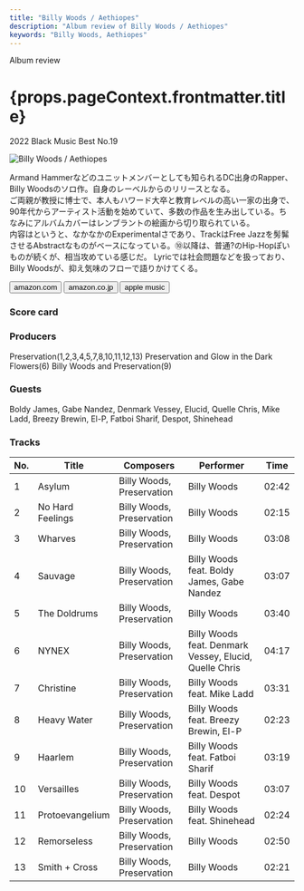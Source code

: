 ```yaml
---
title: "Billy Woods / Aethiopes"
description: "Album review of Billy Woods / Aethiopes"
keywords: "Billy Woods, Aethiopes"
---
```






<p className="largeP">Album review</p>
<h1 className="h1--no--margin">{props.pageContext.frontmatter.title}</h1>
<p className="largeP">
  <Link to="/best50/2022/">2022 Black Music Best No.19</Link>
</p>

<Row  className="image-card-group">
	<Column colMd={3} colLg={4} noGutterMdLeft="">
       <ImageCard>

![Billy Woods / Aethiopes](../../images/cd/billywoods1L.jpg)

</ImageCard>
	</Column>
	<Column colMd={4} colLg={8} noGutterMdLeft="">
		<p>
			Armand Hammerなどのユニットメンバーとしても知られるDC出身のRapper、Billy Woodsのソロ作。自身のレーベルからのリリースとなる。
			<br/>ご両親が教授に博士で、本人もハワード大卒と教育レベルの高い一家の出身で、90年代からアーティスト活動を始めていて、多数の作品を生み出している。ちなみにアルバムカバーはレンブラントの絵画から切り取られている。
			<br/>内容はというと、なかなかのExperimentalさであり、TrackはFree Jazzを髣髴させるAbstractなものがベースになっている。⑩以降は、普通?のHip-Hopぽいものが続くが、相当攻めている感じだ。
			Lyricでは社会問題などを扱っており、Billy Woodsが、抑え気味のフローで語りかけてくる。
		</p>
		<div>
		  <Button className="button-right-mergin"  href="https://amzn.to/3Aey5om" renderIcon={ArrowUpRight} size='sm' kind='primary'>
  	    amazon.com
  	  </Button>
  	  <Button className="button-right-mergin"  href="https://amzn.to/3Qfibjl" renderIcon={ArrowUpRight} size='sm' kind='secondary'>
  	    amazon.co.jp
  	  </Button>
			<Button className="button-right-mergin"  href="https://apple.co/3gu1VOr" renderIcon={ArrowUpRight} size='sm' kind='tertiary'>
  	   	apple music
  	  </Button>
			<AdvJS2/>
		</div>
	</Column>
</Row>
<Row >
	<Column colMd={4} colLg={4} noGutterMdLeft="">
		<div>
		  <h3>Score card</h3>
			<SliderJS1 value="1" />
		  <SliderJS2 value="2" />
			<SliderJS3 value="3" />
		  <SliderJS4 value="8" />
		</div>
	</Column>
	<Column colMd={8} colLg={8} noGutterMdLeft="">
		<div>
			<h3>Producers</h3>
			<p>
				Preservation(1,2,3,4,5,7,8,10,11,12,13)
				<b5/>Preservation and Glow in the Dark Flowers(6)
				<b5/>Billy Woods and Preservation(9)
			</p>
			<h3>Guests</h3>
			<p>
				Boldy James, Gabe Nandez, Denmark Vessey, Elucid, Quelle Chris, Mike Ladd, Breezy Brewin, El-P, Fatboi Sharif, Despot, Shinehead
			</p>
		</div>
	</Column>
</Row>

<h3>Tracks</h3>

| No. | Title            | Composers                 | Performer                                              | Time  |
| --- | ---------------- | ------------------------- | ------------------------------------------------------ | ----- |
| 1   | Asylum           | Billy Woods, Preservation | Billy Woods                                            | 02:42 |
| 2   | No Hard Feelings | Billy Woods, Preservation | Billy Woods                                            | 02:15 |
| 3   | Wharves          | Billy Woods, Preservation | Billy Woods                                            | 03:08 |
| 4   | Sauvage          | Billy Woods, Preservation | Billy Woods feat. Boldy James, Gabe Nandez             | 03:07 |
| 5   | The Doldrums     | Billy Woods, Preservation | Billy Woods                                            | 03:40 |
| 6   | NYNEX            | Billy Woods, Preservation | Billy Woods feat. Denmark Vessey, Elucid, Quelle Chris | 04:17 |
| 7   | Christine        | Billy Woods, Preservation | Billy Woods feat. Mike Ladd                            | 03:31 |
| 8   | Heavy Water      | Billy Woods, Preservation | Billy Woods feat. Breezy Brewin, El-P                  | 02:23 |
| 9   | Haarlem          | Billy Woods, Preservation | Billy Woods feat. Fatboi Sharif                        | 03:19 |
| 10  | Versailles       | Billy Woods, Preservation | Billy Woods feat. Despot                               | 03:07 |
| 11  | Protoevangelium  | Billy Woods, Preservation | Billy Woods feat. Shinehead                            | 02:24 |
| 12  | Remorseless      | Billy Woods, Preservation | Billy Woods                                            | 02:50 |
| 13  | Smith + Cross    | Billy Woods, Preservation | Billy Woods                                            | 02:21 |

<Row>
  <Column colMd={3} colLg={3} noGutterMdLeft>
    <Review1 />
  </Column>
</Row>

<AdvJS3 />
